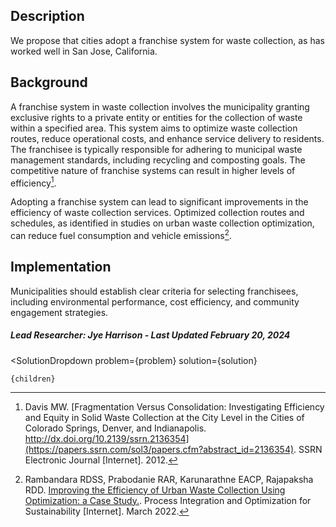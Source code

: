 

## Description

We propose that cities adopt a franchise system for waste collection, as has worked well in San Jose, California.

## Background

A franchise system in waste collection involves the municipality granting exclusive rights to a private entity or entities for the collection of waste within a specified area. This system aims to optimize waste collection routes, reduce operational costs, and enhance service delivery to residents. The franchisee is typically responsible for adhering to municipal waste management standards, including recycling and composting goals. The competitive nature of franchise systems can result in higher levels of efficiency[^"1"].

Adopting a franchise system can lead to significant improvements in the efficiency of waste collection services. Optimized collection routes and schedules, as identified in studies on urban waste collection optimization, can reduce fuel consumption and vehicle emissions[^"2"].

## Implementation

Municipalities should establish clear criteria for selecting franchisees, including environmental performance, cost efficiency, and community engagement strategies.

##### Lead Researcher: Jye Harrison - Last Updated February 20, 2024

[^"1"]: Davis MW. [Fragmentation Versus Consolidation: Investigating Efficiency and Equity in Solid Waste Collection at the City Level in the Cities of Colorado Springs, Denver, and Indianapolis. http://dx.doi.org/10.2139/ssrn.2136354](https://papers.ssrn.com/sol3/papers.cfm?abstract_id=2136354). SSRN Electronic Journal [Internet]. 2012.
[^"2"]: Rambandara RDSS, Prabodanie RAR, Karunarathne EACP, Rajapaksha RDD. [Improving the Efficiency of Urban Waste Collection Using Optimization: a Case Study.](https://www.researchgate.net/publication/358970911_Improving_the_Efficiency_of_Urban_Waste_Collection_Using_Optimization_a_Case_Study). Process Integration and Optimization for Sustainability [Internet]. March 2022.

  <SolutionDropdown 
    problem={problem} 
    solution={solution}
  >
    {children}
  </SolutionDropdown>